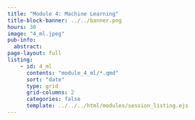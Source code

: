 ```yaml
---
title: "Module 4: Machine Learning"
title-block-banner: ../../banner.png
hours: 30
image: "4_ml.jpeg"
pub-info:
  abstract:
page-layout: full
listing:
    - id: 4_ml
      contents: "module_4_ml/*.qmd"
      sort: "date"
      type: grid
      grid-columns: 2
      categories: false
      template: ../../../html/modules/session_listing.ejs
---
```

